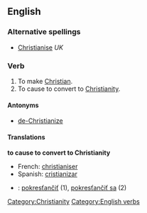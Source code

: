 ==English==

===Alternative spellings===
* [[Christianise]] ''UK''

===Verb===
{{en-verb|Christianiz|es}}

# To make [[Christian]].
# To cause to convert to [[Christianity]].

====Antonyms====
* [[de-Christianize]]

====Translations====
'''to cause to convert to Christianity'''
* French: [[christianiser]]
* Spanish: [[cristianizar]]

{{checktrans}}
* {{ttbc|Slovak}}: [[pokresťančiť]] (1), [[pokresťančiť sa]] (2)

[[Category:Christianity]]
[[Category:English verbs]]